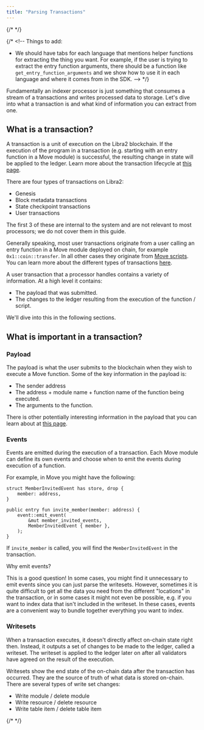 ```yaml
---
title: "Parsing Transactions"
---
```



{/* <IndexerBetaNotice /> */}

{/* <!--
  Things to add:
  - We should have tabs for each language that mentions helper functions for extracting the thing you want. For example, if the user is trying to extract the entry function arguments, there should be a function like `get_entry_function_arguments` and we show how to use it in each language and where it comes from in the SDK.
  --> */}

Fundamentally an indexer processor is just something that consumes a stream of a transactions and writes processed data to storage. Let's dive into what a transaction is and what kind of information you can extract from one.

## What is a transaction?

A transaction is a unit of execution on the Libra2 blockchain. If the execution of the program in a transaction (e.g. starting with an entry function in a Move module) is successful, the resulting change in state will be applied to the ledger. Learn more about the transaction lifecycle at [this page](/network/blockchain/blockchain-deep-dive#life-of-a-transaction).

There are four types of transactions on Libra2:

- Genesis
- Block metadata transactions
- State checkpoint transactions
- User transactions

The first 3 of these are internal to the system and are not relevant to most processors; we do not cover them in this guide.

Generally speaking, most user transactions originate from a user calling an entry function in a Move module deployed on chain, for example `0x1::coin::transfer`. In all other cases they originate from [Move scripts](/build/smart-contracts/scripts). You can learn more about the different types of transactions [here](/network/blockchain/txns-states#types-of-transaction-payloads).

A user transaction that a processor handles contains a variety of information. At a high level it contains:

- The payload that was submitted.
- The changes to the ledger resulting from the execution of the function / script.

We'll dive into this in the following sections.

## What is important in a transaction?

### Payload

The payload is what the user submits to the blockchain when they wish to execute a Move function. Some of the key information in the payload is:

- The sender address
- The address + module name + function name of the function being executed.
- The arguments to the function.

There is other potentially interesting information in the payload that you can learn about at [this page](/network/blockchain/txns-states#contents-of-a-transaction).

### Events

Events are emitted during the execution of a transaction. Each Move module can define its own events and choose when to emit the events during execution of a function.

For example, in Move you might have the following:

```move filename="member_invited_event.move"
struct MemberInvitedEvent has store, drop {
    member: address,
}

public entry fun invite_member(member: address) {
    event::emit_event(
        &mut member_invited_events,
        MemberInvitedEvent { member },
    );
}
```

If `invite_member` is called, you will find the `MemberInvitedEvent` in the transaction.

<Aside type="note">
  Why emit events?

  This is a good question! In some cases, you might find it unnecessary to emit events since you can just parse the writesets. However, sometimes it is quite difficult to get all the data you need from the different "locations" in the transaction, or in some cases it might not even be possible, e.g. if you want to index data that isn't included in the writeset. In these cases, events are a convenient way to bundle together everything you want to index.
</Aside>

### Writesets

When a transaction executes, it doesn't directly affect on-chain state right then. Instead, it outputs a set of changes to be made to the ledger, called a writeset. The writeset is applied to the ledger later on after all validators have agreed on the result of the execution.

Writesets show the end state of the on-chain data after the transaction has occurred. They are the source of truth of what data is stored on-chain. There are several types of write set changes:

- Write module / delete module
- Write resource / delete resource
- Write table item / delete table item

{/* <!-- Add more information about writesets, ideally once have the helper functions. --> */}
